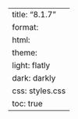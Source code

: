 ---
title: "8.1.7"
format:
    html:
        theme:
            light: flatly
            dark: darkly
        css: styles.css
        toc: true
---